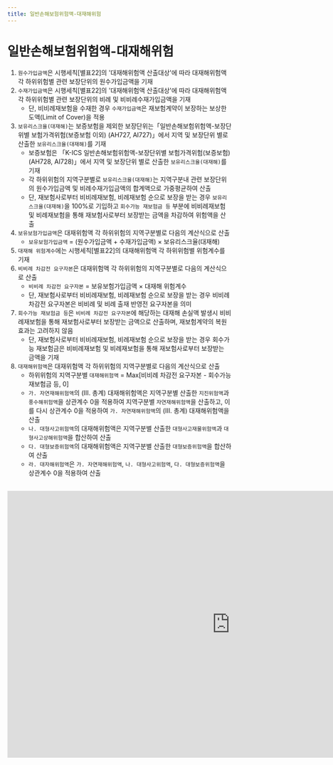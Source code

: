 ```yaml
---
title: 일반손해보험위험액-대재해위험
---
```

# 일반손해보험위험액-대재해위험

<Accordion multiple activeIndex={[]}>
<AccordionTab header="[작성 요령]">

1) `원수가입금액`은 시행세칙[별표22]의 '대재해위험액 산출대상'에 따라 대재해위험액 각 하위위험별 관련 보장단위의 원수가입금액을 기재
2) `수재가입금액`은 시행세칙[별표22]의 '대재해위험액 산출대상'에 따라 대재해위험액 각 하위위험별 관련 보장단위의 비례 및 비비례수재가입금액을 기재
   - 단, 비비례재보험을 수재한 경우 `수재가입금액`은 재보험계약이 보장하는 보상한도액(Limit of Cover)을 적용
3) `보유리스크율(대재해)`는 보증보험을 제외한 보장단위는「일반손해보험위험액-보장단위별 보험가격위험(보증보험 이외) (AH727, AI727)」에서 지역 및 보장단위 별로 산출한 `보유리스크율(대재해)`를 기재
   - 보증보험은 「K-ICS 일반손해보험위험액-보장단위별 보험가격위험(보증보험)(AH728, AI728)」에서 지역 및 보장단위 별로 산출한 `보유리스크율(대재해)`를 기재
   - 각 하위위험의 지역구분별로 `보유리스크율(대재해)`는 지역구분내 관련 보장단위의 원수가입금액 및 비례수재가입금액의 합계액으로 가중평균하여 산출
   - 단, 재보험사로부터 비비례재보험, 비례재보험 순으로 보장을 받는 경우 `보유리스크율(대재해)`을 100%로 기입하고 `회수가능 재보험금 등` 부분에 비비례재보험 및 비례재보험을 통해 재보험사로부터 보장받는 금액을 차감하여 위험액을 산출
4) `보유보험가입금액`은 대재위험액 각 하위위험의 지역구분별로 다음의 계산식으로 산출
   - `보유보험가입금액` = (원수가입금액 + 수재가입금액) × 보유리스크율(대재해)
5) `대재해 위험계수`에는 시행세칙[별표22]의 대재해위험액 각 하위위험별 위험계수를 기재
6) `비비례 차감전 요구자본`은 대재위험액 각 하위위험의 지역구분별로 다음의 계산식으로 산출
   - `비비례 차감전 요구자본` = 보유보험가입금액 × 대재해 위험계수
   - 단, 재보험사로부터 비비례재보험, 비례재보험 순으로 보장을 받는 경우 비비례 차감전 요구자본은 비비례 및 비례 출재 반영전 요구자본을 의미
7) `회수가능 재보험금 등`은 `비비례 차감전 요구자본`에 해당하는 대재해 손실액 발생시 비비례재보험을 통해 재보험사로부터 보장받는 금액으로 산출하며, 재보험계약의 복원효과는 고려하지 않음
   - 단, 재보험사로부터 비비례재보험, 비례재보험 순으로 보장을 받는 경우 회수가능 재보험금은 비비례재보험 및 비례재보험을 통해 재보험사로부터 보장받는 금액을 기재
8) `대재해위험액`은 대재위험액 각 하위위험의 지역구분별로 다음의 계산식으로 산출
   - 하위위험의 지역구분별 `대재해위험액` = Max[비비례 차감전 요구자본 - 회수가능 재보험금 등, 0]
   - `가. 자연재해위험액`의 (Ⅲ. 총계) 대재해위험액은 지역구분별 산출한 `지진위험액`과 `풍수해위험액`을 상관계수 0을 적용하여 지역구분별 `자연재해위험액`을 산출하고, 이를 다시 상관계수 0을 적용하여 `가. 자연재해위험액`의 (Ⅲ. 총계) 대재해위험액을 산출
   - `나. 대형사고위험액`의 대재해위험액은 지역구분별 산출한 `대형사고재물위험액`과 `대형사고상해위험액`을 합산하여 산출
   - `다. 대형보증위험액`의 대재해위험액은 지역구분별 산출한 `대형보증위험액`을 합산하여 산출
   - `라. 대자해위험액`은 `가. 자연재해위험액`, `나. 대형사고위험액`, `다. 대형보증위험액`을 상관계수 0을 적용하여 산출

</AccordionTab>
</Accordion>

<br/>

<iframe width="1000" height="600" frameBorder="0" scrolling="no"
src="https://onedrive.live.com/embed?resid=AB5F66CE0CF8D024%2116554&authkey=%21ACzRWZavyE-79hc&em=2
&AllowTyping=True
&wdAllowInteractivity=False&ActiveCell='4-6'!F10&Item='4-6'!A7:L331
&wdHideGridlines=True
&wdDownloadButton=False
&waccluster=PSG3">
</iframe>
